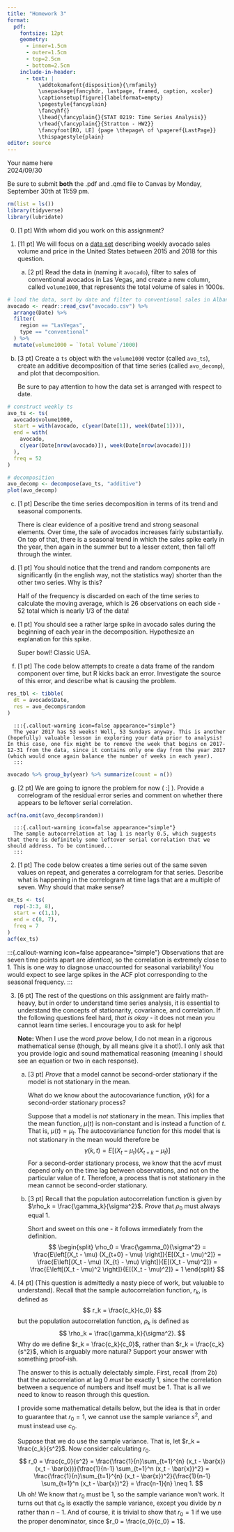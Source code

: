 ```yaml
---
title: "Homework 3"
format:
  pdf:
    fontsize: 12pt
    geometry:
      - inner=1.5cm
      - outer=1.5cm
      - top=2.5cm
      - bottom=2.5cm
    include-in-header:
      - text: |
          \addtokomafont{disposition}{\rmfamily}
          \usepackage{fancyhdr, lastpage, framed, caption, xcolor}
          \captionsetup[figure]{labelformat=empty}
          \pagestyle{fancyplain}
          \fancyhf{}
          \lhead{\fancyplain{}{STAT 0219: Time Series Analysis}}
          \rhead{\fancyplain{}{Stratton - HW2}}
          \fancyfoot[RO, LE] {page \thepage\ of \pageref{LastPage}}
          \thispagestyle{plain}
editor: source
---
```

<!-- Note: the YAML header is everything above this line. -->
\vspace{-3in}
\textbf{Name:} Your name here  
\textbf{Due:} 2024/09/30
\vspace{1.5in}

Be sure to submit **both** the .pdf and .qmd file to Canvas by Monday, September 30th at 11:59 pm. 

```r
rm(list = ls())
library(tidyverse)
library(lubridate)
```

0. [1 pt] With whom did you work on this assignment?

   :::{.callout-warning icon=false appearance="simple"}
   
   :::

1. [11 pt] We will focus on a [data set](https://www.kaggle.com/datasets/neuromusic/avocado-prices) describing weekly avocado sales volume and price in the United States between 2015 and 2018 for this question. 

   a) [2 pt] Read the data in (naming it `avocado`), filter to sales of conventional avocados in Las Vegas, and create a new column, called `volume1000`, that represents the total volume of sales in 1000s. 

```r
# load the data, sort by date and filter to conventional sales in Albany
avocado <- readr::read_csv("avocado.csv") %>%
  arrange(Date) %>%
  filter(
    region == "LasVegas",
    type == "conventional"
  ) %>%
  mutate(volume1000 = `Total Volume`/1000)
```


   b) [3 pt] Create a `ts` object with the `volume1000` vector (called `avo_ts`), create an additive decomposition of that time series (called `avo_decomp`), and plot that decomposition.
   
      :::{.callout-tip}
      Be sure to pay attention to how the data set is arranged with respect to date. 
      :::
   
```r
# construct weekly ts
avo_ts <- ts(
  avocado$volume1000,
  start = with(avocado, c(year(Date[1]), week(Date[1]))),
  end = with(
    avocado, 
    c(year(Date[nrow(avocado)]), week(Date[nrow(avocado)]))
  ),
  freq = 52
)

# decomposition
avo_decomp <- decompose(avo_ts, "additive")
plot(avo_decomp)
```


   c) [1 pt] Describe the time series decomposition in terms of its trend and seasonal components. 

      :::{.callout-warning icon=false appearance="simple"}
      There is clear evidence of a positive trend and strong seasonal elements. Over time, the sale of avocados increases fairly substantially. On top of that, there is a seasonal trend in which the sales spike early in the year, then again in the summer but to a lesser extent, then fall off through the winter. 
      :::
      
      
   d) [1 pt] You should notice that the trend and random components are significantly (in the english way, not the statistics way) shorter than the other two series. Why is this?
   
      :::{.callout-warning icon=false appearance="simple"}
      Half of the frequency is discarded on each of the time series to calculate the moving average, which is 26 observations on each side - 52 total which is nearly 1/3 of the data!
      :::

   e) [1 pt] You should see a rather large spike in avocado sales during the beginning of each year in the decomposition. Hypothesize an explanation for this spike.
   
      :::{.callout-warning icon=false appearance="simple"}
      Super bowl! Classic USA. 
      :::
      
   f) [1 pt] The code below attempts to create a data frame of the random component over time, but R kicks back an error. Investigate the source of this error, and describe what is causing the problem. 
   
```r
res_tbl <- tibble(
  dt = avocado$Date,
  res = avo_decomp$random
)
```

      :::{.callout-warning icon=false appearance="simple"}
      The year 2017 has 53 weeks! Well, 53 Sundays anyway. This is another (hopefully) valuable lesson in exploring your data prior to analysis! In this case, one fix might be to remove the week that begins on 2017-12-31 from the data, since it contains only one day from the year 2017 (which would once again balance the number of weeks in each year).
      :::

```r
avocado %>% group_by(year) %>% summarize(count = n())
```

   g) [2 pt] We are going to ignore the problem for now ( :] ). Provide a correlogram of the residual error series and comment on whether there appears to be leftover serial correlation. 
   
```r
acf(na.omit(avo_decomp$random))
```

      :::{.callout-warning icon=false appearance="simple"}
      The sample autocorrelation at lag 1 is nearly 0.5, which suggests that there is definitely some leftover serial correlation that we should address. To be continued...
      :::

2. [1 pt] The code below creates a time series out of the same seven values on repeat, and generates a correlogram for that series. Describe what is happening in the correlogram at time lags that are a multiple of seven. Why should that make sense?

```r
ex_ts <- ts(
  rep(-3:3, 8),
  start = c(1,1),
  end = c(8, 7),
  freq = 7
)
acf(ex_ts)
```

   :::{.callout-warning icon=false appearance="simple"}
   Observations that are seven time points apart are *identical*, so the correlation is extremely close to 1. This is one way to diagnose unaccounted for seasonal variability! You would expect to see large spikes in the ACF plot corresponding to the seasonal frequency. 
   :::

3. [6 pt] The rest of the questions on this assignment are fairly math-heavy, but in order to understand time series analysis, it is essential to understand the concepts of stationarity, covariance, and correlation. If the following questions feel hard, *that is okay* - it does not mean you cannot learn time series. I encourage you to ask for help! 
   
   **Note:** When I use the word *prove* below, I do not mean in a rigorous mathematical sense (though, by all means give it a shot!). I only ask that you provide logic and sound mathematical reasoning (meaning I should see an equation or two in each response).

   a) [3 pt] *Prove* that a model cannot be second-order stationary if the model is not stationary in the mean. 
   
      :::{.callout-tip title="Hint"}
      What do we know about the autocovariance function, $\gamma(k)$ for a second-order stationary process?
      :::
      
      :::{.callout-warning icon=false appearance="simple"}
      Suppose that a model is *not* stationary in the mean. This implies that the mean function, $\mu(t)$ is non-constant and is instead a function of $t$. That is, $\mu(t) = \mu_t$. The autocovariance function for this model that is not stationary in the mean would therefore be
      $$
      \gamma(k,t) = E\left[(X_t - \mu_t) (X_{t+k} - \mu_t) \right]
      $$
      For a second-order stationary process, we know that the acvf must depend only on the time lag between observations, and not on the particular value of $t$. Therefore, a process that is not stationary in the mean cannot be second-order stationary. 
      :::

   b) [3 pt] Recall that the population autocorrelation function is given by $\rho_k = \frac{\gamma_k}{\sigma^2}$. *Prove* that $\rho_0$ must always equal 1. 
   
      :::{.callout-warning icon=false appearance="simple"}
      Short and sweet on this one - it follows immediately from the definition. 
      $$
      \begin{split}
      \rho_0 = \frac{\gamma_0}{\sigma^2} = \frac{E\left[(X_t - \mu) (X_{t+0} - \mu) \right]}{E[(X_t - \mu)^2]} = \frac{E\left[(X_t - \mu) (X_{t} - \mu) \right]}{E[(X_t - \mu)^2]} = \frac{E\left[(X_t - \mu)^2 \right]}{E[(X_t - \mu)^2]} = 1
      \end{split}
      $$
      :::

4. [4 pt] (This question is admittedly a nasty piece of work, but valuable to understand). Recall that the sample autocorrelation function, $r_k$, is defined as
   $$
   r_k = \frac{c_k}{c_0}
   $$
   but the population autocorrelation function, $\rho_k$ is defined as 
   $$
   \rho_k = \frac{\gamma_k}{\sigma^2}.
   $$
   Why do we define $r_k = \frac{c_k}{c_0}$, rather than $r_k = \frac{c_k}{s^2}$, which is arguably more natural? Support your answer with something proof-ish.
   
   :::{.callout-warning icon=false appearance="simple"}
   The answer to this is actually delectably simple. First, recall (from 2b) that the autocorrelation at lag 0 *must* be exactly 1, since the correlation between a sequence of numbers and itself must be 1. That is all we need to know to reason through this question. 
   
   \vspace{.125in}
      
   I provide some mathematical details below, but the idea is that in order to guarantee that $r_0 = 1$, we cannot use the sample variance $s^2$, and must instead use $c_0$. 

   \vspace{.125in}

   Suppose that we do use the sample variance. That is, let $r_k = \frac{c_k}{s^2}$. Now consider calculating $r_0$. 
   $$
   r_0 = \frac{c_0}{s^2} = \frac{\frac{1}{n}\sum_{t=1}^{n} (x_t - \bar{x})(x_t - \bar{x})}{\frac{1}{n-1} \sum_{t=1}^n (x_t - \bar{x})^2} = \frac{\frac{1}{n}\sum_{t=1}^{n} (x_t - \bar{x})^2}{\frac{1}{n-1} \sum_{t=1}^n (x_t - \bar{x})^2} = \frac{n-1}{n} \neq 1.
   $$
   Uh oh! We know that $r_0$ must be 1, so the sample variance won't work. It turns out that $c_0$ is exactly the sample variance, except you divide by $n$ rather than $n-1$. And of course, it is trivial to show that $r_0 = 1$ if we use the proper denominator, since $r_0 = \frac{c_0}{c_0} = 1$. 
   :::
   


